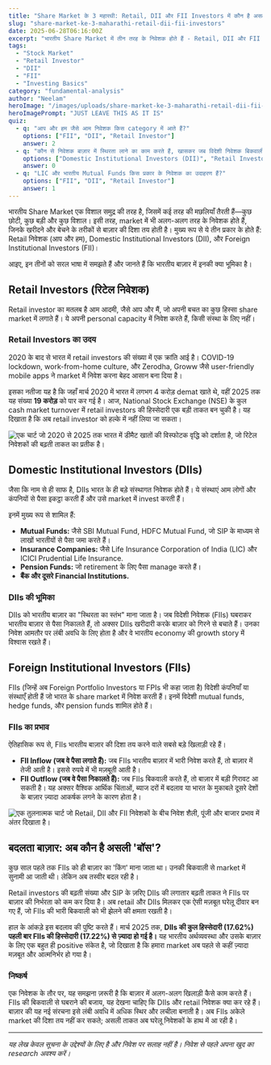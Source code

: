 ```yaml
---
title: "Share Market के 3 महारथी: Retail, DII और FII Investors में कौन है असली 'बॉस'?"
slug: "share-market-ke-3-maharathi-retail-dii-fii-investors"
date: 2025-06-28T06:16:00Z
excerpt: "भारतीय Share Market में तीन तरह के निवेशक होते हैं - Retail, DII और FII। जानें ये कौन हैं, इनके निवेश का तरीका क्या है, और आज बाज़ार पर किसका दबदबा है।"
tags:
  - "Stock Market"
  - "Retail Investor"
  - "DII"
  - "FII"
  - "Investing Basics"
category: "fundamental-analysis"
author: "Neelam"
heroImage: "/images/uploads/share-market-ke-3-maharathi-retail-dii-fii-investors/hero-image.jpg"
heroImagePrompt: "JUST LEAVE THIS AS IT IS"
quiz:
  - q: "आप और हम जैसे आम निवेशक किस category में आते हैं?"
    options: ["FII", "DII", "Retail Investor"]
    answer: 2
  - q: "कौन से निवेशक बाज़ार में स्थिरता लाने का काम करते हैं, खासकर जब विदेशी निवेशक बिकवाली करते हैं?"
    options: ["Domestic Institutional Investors (DII)", "Retail Investors", "NRI Investors"]
    answer: 0
  - q: "LIC और भारतीय Mutual Funds किस प्रकार के निवेशक का उदाहरण हैं?"
    options: ["FII", "DII", "Retail Investor"]
    answer: 1
---
```


भारतीय Share Market एक विशाल समुद्र की तरह है, जिसमें कई तरह की मछलियाँ तैरती हैं—कुछ छोटी, कुछ बड़ी और कुछ विशाल। इसी तरह, market में भी अलग-अलग तरह के निवेशक होते हैं, जिनके खरीदने और बेचने के तरीकों से बाज़ार की दिशा तय होती है। मुख्य रूप से ये तीन प्रकार के होते हैं: Retail निवेशक (आप और हम), Domestic Institutional Investors (DII), और Foreign Institutional Investors (FII)।

आइए, इन तीनों को सरल भाषा में समझते हैं और जानते हैं कि भारतीय बाज़ार में इनकी क्या भूमिका है।

## Retail Investors (रिटेल निवेशक)

Retail investor का मतलब है आम आदमी, जैसे आप और मैं, जो अपनी बचत का कुछ हिस्सा share market में लगाते हैं। ये अपनी personal capacity में निवेश करते हैं, किसी संस्था के लिए नहीं।

### Retail Investors का उदय

2020 के बाद से भारत में retail investors की संख्या में एक क्रांति आई है। COVID-19 lockdown, work-from-home culture, और Zerodha, Groww जैसे user-friendly mobile apps ने market में निवेश करना बेहद आसान बना दिया है।

इसका नतीजा यह है कि जहाँ मार्च 2020 में भारत में लगभग 4 करोड़ demat खाते थे, वहीं 2025 तक यह संख्या **19 करोड़** को पार कर गई है। आज, National Stock Exchange (NSE) के कुल cash market turnover में retail investors की हिस्सेदारी एक बड़ी ताकत बन चुकी है। यह दिखाता है कि अब retail investor को हल्के में नहीं लिया जा सकता।

![एक चार्ट जो 2020 से 2025 तक भारत में डीमैट खातों की विस्फोटक वृद्धि को दर्शाता है, जो रिटेल निवेशकों की बढ़ती ताकत का प्रतीक है।](/images/uploads/share-market-ke-3-maharathi-retail-dii-fii-investors/demat-account-growth.png)

## Domestic Institutional Investors (DIIs)

जैसा कि नाम से ही साफ है, DIIs भारत के ही बड़े संस्थागत निवेशक होते हैं। ये संस्थाएं आम लोगों और कंपनियों से पैसा इकट्ठा करती हैं और उसे market में invest करती हैं।

इनमें मुख्य रूप से शामिल हैं:
*   **Mutual Funds:** जैसे SBI Mutual Fund, HDFC Mutual Fund, जो SIP के माध्यम से लाखों भारतीयों से पैसा जमा करते हैं।
*   **Insurance Companies:** जैसे Life Insurance Corporation of India (LIC) और ICICI Prudential Life Insurance.
*   **Pension Funds:** जो retirement के लिए पैसा manage करते हैं।
*   **बैंक और दूसरे Financial Institutions.**

### DIIs की भूमिका

DIIs को भारतीय बाज़ार का "स्थिरता का स्तंभ" माना जाता है। जब विदेशी निवेशक (FIIs) घबराकर भारतीय बाज़ार से पैसा निकालते हैं, तो अक्सर DIIs खरीदारी करके बाज़ार को गिरने से बचाते हैं। उनका निवेश आमतौर पर लंबी अवधि के लिए होता है और वे भारतीय economy की growth story में विश्वास रखते हैं।

## Foreign Institutional Investors (FIIs)

FIIs (जिन्हें अब Foreign Portfolio Investors या FPIs भी कहा जाता है) विदेशी कंपनियाँ या संस्थाएँ होती हैं जो भारत के share market में निवेश करती हैं। इनमें विदेशी mutual funds, hedge funds, और pension funds शामिल होते हैं।

### FIIs का प्रभाव

ऐतिहासिक रूप से, FIIs भारतीय बाज़ार की दिशा तय करने वाले सबसे बड़े खिलाड़ी रहे हैं।
*   **FII Inflow (जब वे पैसा लगाते हैं):** जब FIIs भारतीय बाज़ार में भारी निवेश करते हैं, तो बाज़ार में तेजी आती है। इससे रुपये में भी मज़बूती आती है।
*   **FII Outflow (जब वे पैसा निकालते हैं):** जब FIIs बिकवाली करते हैं, तो बाज़ार में बड़ी गिरावट आ सकती है। यह अक्सर वैश्विक आर्थिक चिंताओं, ब्याज दरों में बदलाव या भारत के मुकाबले दूसरे देशों के बाज़ार ज़्यादा आकर्षक लगने के कारण होता है।

![एक तुलनात्मक चार्ट जो Retail, DII और FII निवेशकों के बीच निवेश शैली, पूंजी और बाजार प्रभाव में अंतर दिखाता है।](/images/uploads/share-market-ke-3-maharathi-retail-dii-fii-investors/investor-comparison.png)

## बदलता बाज़ार: अब कौन है असली 'बॉस'?

कुछ साल पहले तक FIIs को ही बाज़ार का 'किंग' माना जाता था। उनकी बिकवाली से market में सुनामी आ जाती थी। लेकिन अब तस्वीर बदल रही है।

Retail investors की बढ़ती संख्या और SIP के ज़रिए DIIs की लगातार बढ़ती ताकत ने FIIs पर बाज़ार की निर्भरता को कम कर दिया है। अब retail और DIIs मिलकर एक ऐसी मज़बूत घरेलू दीवार बन गए हैं, जो FIIs की भारी बिकवाली को भी झेलने की क्षमता रखती है।

हाल के आंकड़े इस बदलाव की पुष्टि करते हैं। मार्च 2025 तक, **DIIs की कुल हिस्सेदारी (17.62%) पहली बार FIIs की हिस्सेदारी (17.22%) से ज़्यादा हो गई है।** यह भारतीय अर्थव्यवस्था और उसके बाज़ार के लिए एक बहुत ही positive संकेत है, जो दिखाता है कि हमारा market अब पहले से कहीं ज़्यादा मज़बूत और आत्मनिर्भर हो गया है।

### निष्कर्ष

एक निवेशक के तौर पर, यह समझना ज़रूरी है कि बाज़ार में अलग-अलग खिलाड़ी कैसे काम करते हैं। FIIs की बिकवाली से घबराने की बजाय, यह देखना चाहिए कि DIIs और retail निवेशक क्या कर रहे हैं। बाज़ार की यह नई संरचना इसे लंबी अवधि में अधिक स्थिर और लचीला बनाती है। अब FIIs अकेले market की दिशा तय नहीं कर सकते; असली ताकत अब घरेलू निवेशकों के हाथ में आ रही है।

---
*यह लेख केवल सूचना के उद्देश्यों के लिए है और निवेश पर सलाह नहीं है। निवेश से पहले अपना खुद का research अवश्य करें।*
